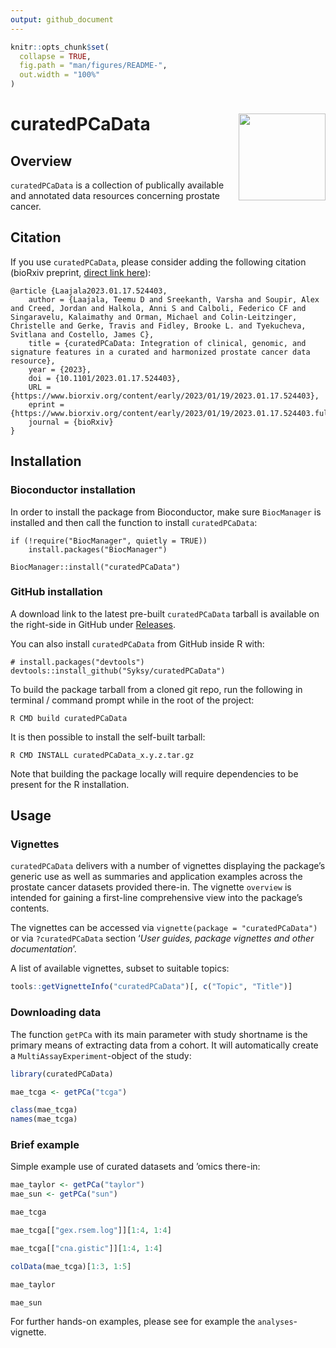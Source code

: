 ```yaml
---
output: github_document
---
```


```r
knitr::opts_chunk$set(
  collapse = TRUE,
  fig.path = "man/figures/README-",
  out.width = "100%"
)
```

# curatedPCaData <img src="man/figures/hex.png" align="right" height="139" />

<!-- badges: start -->
<!-- badges: end -->

## Overview 

`curatedPCaData` is a collection of publically available and annotated data resources
concerning prostate cancer. 

## Citation

If you use `curatedPCaData`, please consider adding the following citation (bioRxiv preprint, [direct link here](https://www.biorxiv.org/content/10.1101/2023.01.17.524403v1)):

```
@article {Laajala2023.01.17.524403,
	author = {Laajala, Teemu D and Sreekanth, Varsha and Soupir, Alex and Creed, Jordan and Halkola, Anni S and Calboli, Federico CF and Singaravelu, Kalaimathy and Orman, Michael and Colin-Leitzinger, Christelle and Gerke, Travis and Fidley, Brooke L. and Tyekucheva, Svitlana and Costello, James C},
	title = {curatedPCaData: Integration of clinical, genomic, and signature features in a curated and harmonized prostate cancer data resource},
	year = {2023},
	doi = {10.1101/2023.01.17.524403},
	URL = {https://www.biorxiv.org/content/early/2023/01/19/2023.01.17.524403},
	eprint = {https://www.biorxiv.org/content/early/2023/01/19/2023.01.17.524403.full.pdf},
	journal = {bioRxiv}
}
```

## Installation

### Bioconductor installation

In order to install the package from Bioconductor, make sure `BiocManager` is installed and then call the function to install `curatedPCaData`:

```
if (!require("BiocManager", quietly = TRUE))
    install.packages("BiocManager")

BiocManager::install("curatedPCaData")
```

### GitHub installation

A download link to the latest pre-built `curatedPCaData` tarball is available on the right-side in GitHub under [Releases](https://github.com/Syksy/curatedPCaData/releases).

You can also install `curatedPCaData` from GitHub inside R with: 

```
# install.packages("devtools")
devtools::install_github("Syksy/curatedPCaData")
```

To build the package tarball from a cloned git repo, run the following in terminal / command prompt while in the root of the project:

```
R CMD build curatedPCaData
```

It is then possible to install the self-built tarball:

```
R CMD INSTALL curatedPCaData_x.y.z.tar.gz
```

Note that building the package locally will require dependencies to be present for the R installation.

## Usage

### Vignettes

`curatedPCaData` delivers with a number of vignettes displaying the package's generic use as well as summaries and application examples across the prostate cancer datasets provided there-in. The vignette `overview` is intended for gaining a first-line comprehensive view into the package's contents.

The vignettes can be accessed via `vignette(package = "curatedPCaData")` or via `?curatedPCaData` section '_User guides, package vignettes and other documentation_'.

A list of available vignettes, subset to suitable topics:

```r
tools::getVignetteInfo("curatedPCaData")[, c("Topic", "Title")]
```

### Downloading data

The function `getPCa` with its main parameter with study shortname is the primary means of extracting data from a cohort. It will automatically create a `MultiAssayExperiment`-object of the study:

```r
library(curatedPCaData)

mae_tcga <- getPCa("tcga")

class(mae_tcga)
names(mae_tcga)
```

### Brief example

Simple example use of curated datasets and 'omics there-in:

```r
mae_taylor <- getPCa("taylor")
mae_sun <- getPCa("sun")

mae_tcga

mae_tcga[["gex.rsem.log"]][1:4, 1:4]

mae_tcga[["cna.gistic"]][1:4, 1:4]

colData(mae_tcga)[1:3, 1:5]

mae_taylor

mae_sun
```

For further hands-on examples, please see for example the `analyses`-vignette.
